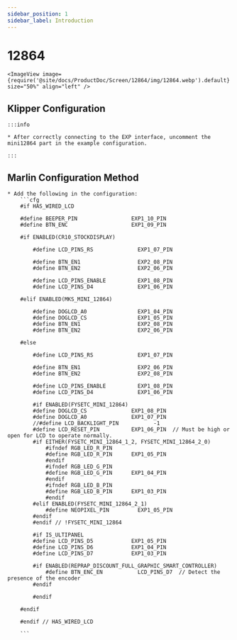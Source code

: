 ```yaml
---
sidebar_position: 1
sidebar_label: Introduction
---
```




# 12864

    <ImageView image={require('@site/docs/ProductDoc/Screen/12864/img/12864.webp').default} size="50%" align="left" />


## Klipper Configuration

    :::info

    * After correctly connecting to the EXP interface, uncomment the mini12864 part in the example configuration.

    :::

## Marlin Configuration Method

    * Add the following in the configuration:
        ```cfg
        #if HAS_WIRED_LCD

        #define BEEPER_PIN                 EXP1_10_PIN
        #define BTN_ENC                    EXP1_09_PIN

        #if ENABLED(CR10_STOCKDISPLAY)

            #define LCD_PINS_RS              EXP1_07_PIN

            #define BTN_EN1                  EXP2_08_PIN
            #define BTN_EN2                  EXP2_06_PIN

            #define LCD_PINS_ENABLE          EXP1_08_PIN
            #define LCD_PINS_D4              EXP1_06_PIN

        #elif ENABLED(MKS_MINI_12864)

            #define DOGLCD_A0                EXP1_04_PIN
            #define DOGLCD_CS                EXP1_05_PIN
            #define BTN_EN1                  EXP2_08_PIN
            #define BTN_EN2                  EXP2_06_PIN

        #else

            #define LCD_PINS_RS              EXP1_07_PIN

            #define BTN_EN1                  EXP2_06_PIN
            #define BTN_EN2                  EXP2_08_PIN

            #define LCD_PINS_ENABLE          EXP1_08_PIN
            #define LCD_PINS_D4              EXP1_06_PIN

            #if ENABLED(FYSETC_MINI_12864)
            #define DOGLCD_CS              EXP1_08_PIN
            #define DOGLCD_A0              EXP1_07_PIN
            //#define LCD_BACKLIGHT_PIN           -1
            #define LCD_RESET_PIN          EXP1_06_PIN  // Must be high or open for LCD to operate normally.
            #if EITHER(FYSETC_MINI_12864_1_2, FYSETC_MINI_12864_2_0)
                #ifndef RGB_LED_R_PIN
                #define RGB_LED_R_PIN      EXP1_05_PIN
                #endif
                #ifndef RGB_LED_G_PIN
                #define RGB_LED_G_PIN      EXP1_04_PIN
                #endif
                #ifndef RGB_LED_B_PIN
                #define RGB_LED_B_PIN      EXP1_03_PIN
                #endif
            #elif ENABLED(FYSETC_MINI_12864_2_1)
                #define NEOPIXEL_PIN         EXP1_05_PIN
            #endif
            #endif // !FYSETC_MINI_12864

            #if IS_ULTIPANEL
            #define LCD_PINS_D5            EXP1_05_PIN
            #define LCD_PINS_D6            EXP1_04_PIN
            #define LCD_PINS_D7            EXP1_03_PIN

            #if ENABLED(REPRAP_DISCOUNT_FULL_GRAPHIC_SMART_CONTROLLER)
                #define BTN_ENC_EN           LCD_PINS_D7  // Detect the presence of the encoder
            #endif

            #endif

        #endif

        #endif // HAS_WIRED_LCD

        ```
